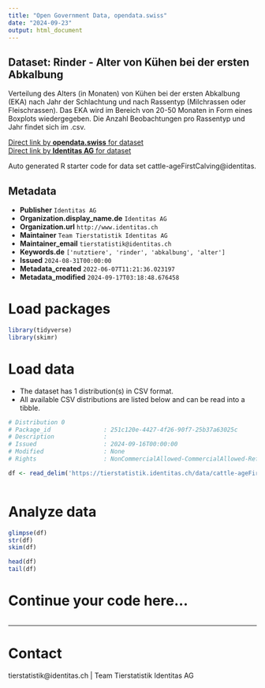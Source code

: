 ```yaml
---
title: "Open Government Data, opendata.swiss"
date: "2024-09-23"
output: html_document
---
```


## Dataset: Rinder - Alter von Kühen bei der ersten Abkalbung

Verteilung des Alters (in Monaten) von Kühen bei der ersten Abkalbung (EKA) nach Jahr der Schlachtung und nach Rassentyp (Milchrassen oder Fleischrassen). Das EKA wird im Bereich von 20-50 Monaten in Form eines Boxplots wiedergegeben. Die Anzahl Beobachtungen pro Rassentyp und Jahr findet sich im .csv.

[Direct link by **opendata.swiss** for dataset](https://opendata.swiss/de/dataset/rinder-alter-von-kuhen-bei-der-ersten-abkalbung)<br>
[Direct link by **Identitas AG** for dataset](https://tierstatistik.identitas.ch/)

Auto generated R starter code for data set cattle-ageFirstCalving@identitas.

## Metadata

- **Publisher** `Identitas AG`
- **Organization.display_name.de** `Identitas AG`
- **Organization.url** `http://www.identitas.ch`
- **Maintainer** `Team Tierstatistik Identitas AG`
- **Maintainer_email** `tierstatistik@identitas.ch`
- **Keywords.de** `['nutztiere', 'rinder', 'abkalbung', 'alter']`
- **Issued** `2024-08-31T00:00:00`
- **Metadata_created** `2022-06-07T11:21:36.023197`
- **Metadata_modified** `2024-09-17T03:18:48.676458`


# Load packages

```r

library(tidyverse)
library(skimr)

```

# Load data

-   The dataset has 1 distribution(s) in CSV format.
-   All available CSV distributions are listed below and can be read into a tibble.

```r

# Distribution 0
# Package_id               : 251c120e-4427-4f26-90f7-25b37a63025c
# Description              : 
# Issued                   : 2024-09-16T00:00:00
# Modified                 : None
# Rights                   : NonCommercialAllowed-CommercialAllowed-ReferenceRequired

df <- read_delim('https://tierstatistik.identitas.ch/data/cattle-ageFirstCalving.csv')



```

# Analyze data

```r

glimpse(df)
str(df)
skim(df)

head(df)
tail(df)

```

# Continue your code here...

```r

```

------------------------------------------------------------------------

# Contact

tierstatistik@identitas.ch | Team Tierstatistik Identitas AG
